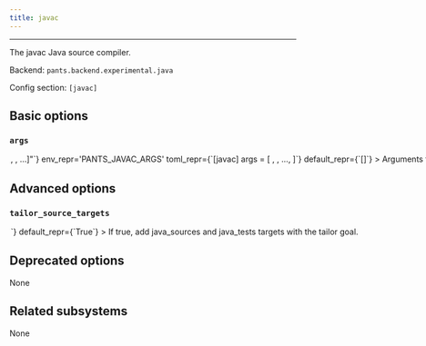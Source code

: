 ```yaml
---
title: javac
---
```



---

The javac Java source compiler.

Backend: <span className="color--primary">`pants.backend.experimental.java`</span>

Config section: <span className="color--primary">`[javac]`</span>

<span className={styles.options}>

## Basic options

### `args`

<Option
  cli_repr={`--javac-args="[<shell_str>, <shell_str>, ...]"`}
  env_repr='PANTS_JAVAC_ARGS'
  toml_repr={`[javac]
args = [
    <shell_str>,
    <shell_str>,
    ...,
]`}
  default_repr={`[]`}
>

Arguments to pass directly to javac, e.g. `--javac-args='-g -deprecation'`.

</Option>

## Advanced options

### `tailor_source_targets`

<Option
  cli_repr={`--[no-]javac-tailor-source-targets`}
  env_repr='PANTS_JAVAC_TAILOR_SOURCE_TARGETS'
  toml_repr={`[javac]
tailor_source_targets = <bool>`}
  default_repr={`True`}
>

If true, add `java_sources` and `java_tests` targets with the `tailor` goal.

</Option>

## Deprecated options

None

## Related subsystems

None

</span>

